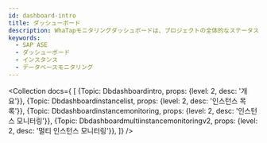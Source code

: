 ```yaml
---
id: dashboard-intro
title: ダッシューボード
description: WhaTapモニタリングダッシュボードは、プロジェクトの全体的なステータスを一目で確認する機能を提供します。
keywords:
  - SAP ASE
  - ダッシューボード
  - インスタンス
  - データベースモニタリング
---
```



<Collection docs={
  [
    {Topic: Dbdashboardintro, props: {level: 2, desc: '개요'}},
    {Topic: Dbdashboardinstancelist, props: {level: 2, desc: '인스턴스 목록'}},
    {Topic: Dbdashboardinstancemonitoring, props: {level: 2, desc: '인스턴스 모니터링'}},
    {Topic: Dbdashboardmultiinstancemonitoringv2, props: {level: 2, desc: '멀티 인스턴스 모니터링'}},
  ]}
/>
